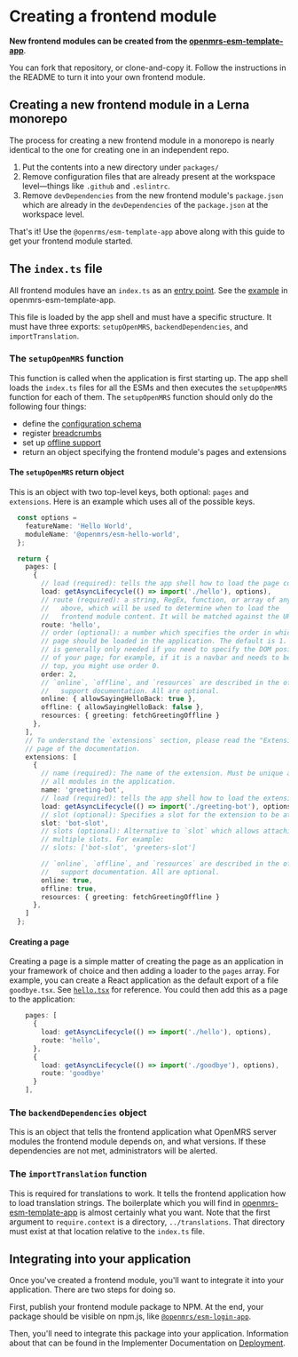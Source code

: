 # Creating a frontend module

**New frontend modules can be created from the
[openmrs-esm-template-app](https://github.com/openmrs/openmrs-esm-template-app)**.

You can fork that repository, or clone-and-copy it.
Follow the instructions in the README to turn it into your own frontend module.

## Creating a new frontend module in a Lerna monorepo

The process for creating a new frontend module in a monorepo
is nearly identical to the one for creating one in an independent
repo.

1. Put the contents into a new directory under `packages/`
2. Remove configuration files that are already present at the
   workspace level—things like `.github` and `.eslintrc`.
3. Remove `devDependencies` from the new frontend module's `package.json`
   which are already in the `devDependencies` of the `package.json` at
   the workspace level.

That's it! Use the `@openrms/esm-template-app` above along with this guide
to get your frontend module started.

## The `index.ts` file

All frontend modules have an `index.ts` as an
[entry point](https://webpack.js.org/concepts/entry-points/).
See the [example](https://github.com/openmrs/openmrs-esm-template-app/blob/master/src/index.ts)
in openmrs-esm-template-app.

This file is loaded by the app shell and must have a specific structure.
It must have three exports:
`setupOpenMRS`, `backendDependencies`, and `importTranslation`.

### The `setupOpenMRS` function

This function is called when the application is first starting up. The
app shell loads the `index.ts` files for all the ESMs and then executes
the `setupOpenMRS` function for each of them. The `setupOpenMRS` function
should only do the following four things:

- define the [configuration schema](config.md)
- register [breadcrumbs](breadcrumbs.md)
- set up [offline support](../offline/offline.md)
- return an object specifying the frontend module's pages and extensions

#### The `setupOpenMRS` return object

This is an object with two top-level keys, both optional: `pages` and `extensions`.
Here is an example which uses all of the possible keys.

```typescript
  const options =
    featureName: 'Hello World',
    moduleName: '@openmrs/esm-hello-world',
  };

  return {
    pages: [
      {
        // load (required): tells the app shell how to load the page content
        load: getAsyncLifecycle(() => import('./hello'), options),
        // route (required): a string, RegEx, function, or array of any of the
        //   above, which will be used to determine when to load the
        //   frontend module content. It will be matched against the URL path.
        route: 'hello',
        // order (optional): a number which specifies the order in which the
        // page should be loaded in the application. The default is 1. This
        // is generally only needed if you need to specify the DOM position
        // of your page; for example, if it is a navbar and needs to be at the
        // top, you might use order 0.
        order: 2,
        // `online`, `offline`, and `resources` are described in the offline
        //   support documentation. All are optional.
        online: { allowSayingHelloBack: true },
        offline: { allowSayingHelloBack: false },
        resources: { greeting: fetchGreetingOffline }
      },
    ],
    // To understand the `extensions` section, please read the "Extension System"
    // page of the documentation.
    extensions: [
      {
        // name (required): The name of the extension. Must be unique across
        // all modules in the application.
        name: 'greeting-bot',
        // load (required): tells the app shell how to load the extension content
        load: getAsyncLifecycle(() => import('./greeting-bot'), options),
        // slot (optional): Specifies a slot for the extension to be attached to.
        slot: 'bot-slot',
        // slots (optional): Alternative to `slot` which allows attaching to
        // multiple slots. For example:
        // slots: ['bot-slot', 'greeters-slot']

        // `online`, `offline`, and `resources` are described in the offline
        //   support documentation. All are optional.
        online: true,
        offline: true,
        resources: { greeting: fetchGreetingOffline }
      },
    ]
  };
```

#### Creating a page

Creating a page is a simple matter of creating the page as an application
in your framework of choice and then adding a loader to the `pages` array.
For example, you can create a React application as the default export
of a file `goodbye.tsx`. See
[`hello.tsx`](https://github.com/openmrs/openmrs-esm-template-app/blob/master/src/hello.tsx)
for reference. You could then add this as a page to the application:

```typescript
    pages: [
      {
        load: getAsyncLifecycle(() => import('./hello'), options),
        route: 'hello',
      },
      {
        load: getAsyncLifecycle(() => import('./goodbye'), options),
        route: 'goodbye'
      }
    ],
```

### The `backendDependencies` object

This is an object that tells the frontend application what OpenMRS server modules
the frontend module depends on, and what versions. If these dependencies are not
met, administrators will be alerted.

### The `importTranslation` function

This is required for translations to work. It tells the frontend application
how to load translation strings. The boilerplate which you will find in
[openmrs-esm-template-app](https://github.com/openmrs/openmrs-esm-template-app/blob/master/src/index.ts)
is almost certainly what you want. Note that the first argument to
`require.context` is a directory, `../translations`.
That directory must exist at that location relative to the `index.ts` file.

## Integrating into your application

Once you've created a frontend module, you'll want to integrate it into your
application. There are two steps for doing so.

First, publish your frontend module package to NPM. At the end, your package should be visible on npm.js,
like [`@openmrs/esm-login-app`](https://www.npmjs.com/package/@openmrs/esm-login-app).

Then, you'll need to integrate this package into your application.
Information about that can be found in the Implementer Documentation on
[Deployment](https://wiki.openmrs.org/pages/viewpage.action?pageId=224527013).
